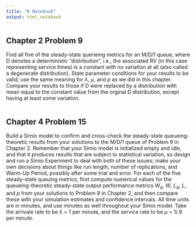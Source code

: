 ```yaml
---
title: "R Notebook"
output: html_notebook
---
```


## Chapter 2 Problem 9 

Find all five of the steady-state querieing metrics for an M/D/1 queue, where D denotes a deterministic "distribution", i.e., the associated RV (in this case representing service times) is a constant with no variation at all (also called a degenerate distribution). State parameter conditions for your results to be valid; use the same meaning for $\lambda$, $\mu$, and $p$ as we did in this chapter. Compare your results to those if D were replaced by a distribution with mean equal to the constant value from the orginal D distribution, except having at least some variation. 




```r

```


## Chapter 4 Problem 15

Build a Simio model to confirm and cross-check the steady-state queueing-theoretic results from your solutions to the M/D/1 queue of Problem 9 in Chapter 2. Remember that your Simio model is initialized empty and idle, and that it produces results that are subject to statistical variation, so design and run a Simio Experiment to deal with both of these issues; make your own decisions about things like run length, number of replications, and Warm-Up Period, possibly after some trial and error. For each of the five steady-state queuing metrics, first compute numerical values for the queueing-theoretic steady-state output performance metrics $W_q$, $W$, $L_q$, $L$, and $p$ from your solutions to Problem 9 in Chapter 2, and then compare these with your simulation estimates and confidence intervals. All time units are in minutes, and use minutes as well throughout your Simio model. Take the arrivale rate to be $\lambda$ = 1 per minute, and the service rate to be $\mu$ = 1/.9 per minute. 




